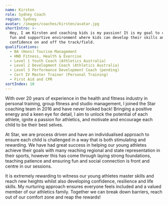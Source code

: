 ```yaml
---
name: Kirsten
role: Sydney Coach
region: Sydney
avatar: /images/coaches/kirsten/avatar.jpg
shortIntro: >-
  Hey, I am Kirsten and coaching kids is my passion! It is my goal to create a
  fun and supportive environment where kids can develop their skills and build
  confidence on and off the track/field.
qualifications:
  - BA (Hons) Tourism Management
  - HND Fitness, Health & Exercise
  - Level 1 Youth Coach (Athletics Australia)
  - Level 2 Development Coach (Athletics Australia)
  - Level 3 Performance Development Coach (pending)
  - Cert IV Master Trainer (Personal Training)
  - First Aid and CPR
sortIndex: 10
---
```


With over 20 years of experience in the health and fitness industry in personal training, group fitness and studio management, I joined the Star coaching team in 2016 and have never looked back! Bringing a positive energy and a keen eye for detail, I aim to unlock the potential of each athlete, ignite a passion for athletics, and motivate and encourage each child to be their best selves.

At Star, we are process driven and have an individualised approach to ensure each child is challenged in a way that is both stimulating and rewarding. We have had great success in helping our young athletes achieve their goals with many reaching regional and state representation in their sports, however this has come through laying strong foundations, teaching patience and ensuring fun and social connection is front and centre in our sessions.

It is extremely rewarding to witness our young athletes master skills and reach new heights whilst also developing confidence, resilience and life skills. My nurturing approach ensures everyone feels included and a valued member of our athletics family. Together we can break down barriers, reach out of our comfort zone and reap the rewards!
